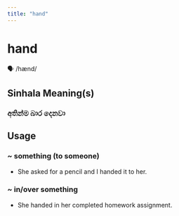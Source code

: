 ```yaml
---
title: "hand"
---
```


# hand

🗣️ /hænd/

## Sinhala Meaning(s)

### අතින්ම බාර දෙනවා

## Usage

### ~ something (to someone)

- She asked for a pencil and I handed it to her.


### ~ in/over something

- She handed in her completed homework assignment.

